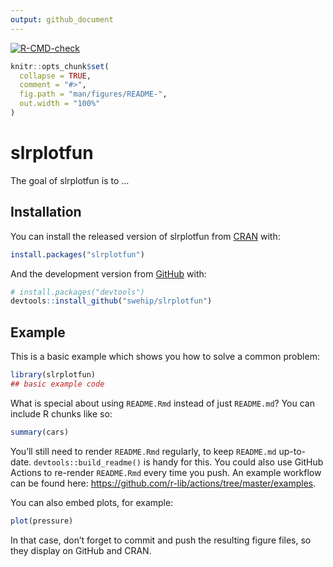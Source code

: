 ```yaml
---
output: github_document
---
```

[![R-CMD-check](https://github.com/swehip/slrplotfun/workflows/R-CMD-check/badge.svg)](https://github.com/swehip/slrplotfun/actions)

<!-- README.md is generated from README.Rmd. Please edit that file -->

```r
knitr::opts_chunk$set(
  collapse = TRUE,
  comment = "#>",
  fig.path = "man/figures/README-",
  out.width = "100%"
)
```

# slrplotfun

<!-- badges: start -->
<!-- badges: end -->

The goal of slrplotfun is to ...

## Installation

You can install the released version of slrplotfun from [CRAN](https://CRAN.R-project.org) with:

``` r
install.packages("slrplotfun")
```

And the development version from [GitHub](https://github.com/) with:

``` r
# install.packages("devtools")
devtools::install_github("swehip/slrplotfun")
```
## Example

This is a basic example which shows you how to solve a common problem:

```r
library(slrplotfun)
## basic example code
```

What is special about using `README.Rmd` instead of just `README.md`? You can include R chunks like so:

```r
summary(cars)
```

You'll still need to render `README.Rmd` regularly, to keep `README.md` up-to-date. `devtools::build_readme()` is handy for this. You could also use GitHub Actions to re-render `README.Rmd` every time you push. An example workflow can be found here: <https://github.com/r-lib/actions/tree/master/examples>.

You can also embed plots, for example:

```r
plot(pressure)
```

In that case, don't forget to commit and push the resulting figure files, so they display on GitHub and CRAN.
